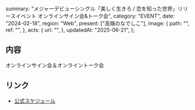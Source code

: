   summary:
    "メジャーデビューシングル「美しく生きろ / 恋を知った世界」リリースイベント オンラインサイン会&トーク会",
  category: "EVENT",
  date: "2024-02-18",
  region: "Web",
  present: ["高嶺のなでしこ"],
  image: {
    path: "",
    ref: "",
  },
  acts: {
    url: "",
  },
  updatedAt: "2025-06-21",
};

## 内容

オンラインサイン会＆オンライントーク会

## リンク

- [公式スケジュール](https://takanenonadeshiko.jp/?p=1779)
